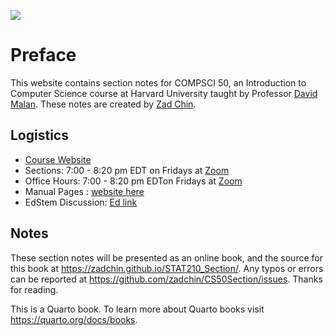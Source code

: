 ![](assets/img/cs50-black.png)

# Preface {.unnumbered}

This website contains section notes for COMPSCI 50, an Introduction to Computer Science course at Harvard University taught by Professor [David Malan](mailto:malan@harvard.edu). These notes are created by [Zad Chin](mailto:zadchin@college.harvard.edu).

## Logistics

- [Course Website](https://cs50.harvard.edu/indonesia/2024/)
- Sections: 7:00 - 8:20 pm EDT on Fridays at [Zoom](https://cs50.harvard.edu/indonesia/2024/sections/)
- Office Hours: 7:00 - 8:20 pm EDTon Fridays at [Zoom](https://cs50.harvard.edu/indonesia/2024/hours/)
- Manual Pages : [website here](https://manual.cs50.io/)
- EdStem Discussion: [Ed link](https://cs50.harvard.edu/indonesia/2024/ed/)


## Notes

These section notes will be presented as an online book, and the source for this book at <https://zadchin.github.io/STAT210_Section/>. Any typos or errors can be reported at <https://github.com/zadchin/CS50Section/issues>. Thanks for reading. 


This is a Quarto book. To learn more about Quarto books visit <https://quarto.org/docs/books>. 


 





$\,$
